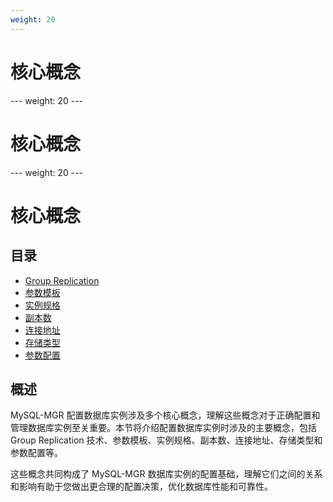 ```yaml
---
weight: 20
---
```


# 核心概念

<Overview />
---
weight: 20
---

# 核心概念

<Overview />
---
weight: 20
---

# 核心概念

<Overview />

## 目录

- [Group Replication](./example_concept.mdx)
- [参数模板](./example_concept.mdx#参数模板)
- [实例规格](./example_concept.mdx#实例规格)
- [副本数](./example_concept.mdx#副本数)
- [连接地址](./example_concept.mdx#连接地址)
- [存储类型](./example_concept.mdx#存储类型)
- [参数配置](./example_concept.mdx#参数配置)

## 概述

MySQL-MGR 配置数据库实例涉及多个核心概念，理解这些概念对于正确配置和管理数据库实例至关重要。本节将介绍配置数据库实例时涉及的主要概念，包括 Group Replication 技术、参数模板、实例规格、副本数、连接地址、存储类型和参数配置等。

这些概念共同构成了 MySQL-MGR 数据库实例的配置基础，理解它们之间的关系和影响有助于您做出更合理的配置决策，优化数据库性能和可靠性。
